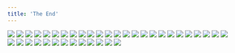 ```yaml
---
title: 'The End'
---
```


![](/images/vampire-story/part-3/vamp68.jpg)
![](/images/vampire-story/part-3/vamp69.jpg)
![](/images/vampire-story/part-3/vamp70.jpg)
![](/images/vampire-story/part-3/vamp71.jpg)
![](/images/vampire-story/part-3/vamp72.jpg)
![](/images/vampire-story/part-3/vamp73.jpg)
![](/images/vampire-story/part-3/vamp74.jpg)
![](/images/vampire-story/part-3/vamp75.jpg)
![](/images/vampire-story/part-3/vamp76.jpg)
![](/images/vampire-story/part-3/vamp77.jpg)
![](/images/vampire-story/part-3/vamp78.jpg)
![](/images/vampire-story/part-3/vamp79.jpg)
![](/images/vampire-story/part-3/vamp80.jpg)
![](/images/vampire-story/part-3/vamp81.jpg)
![](/images/vampire-story/part-3/vamp82.jpg)
![](/images/vampire-story/part-3/vamp83.jpg)
![](/images/vampire-story/part-3/vamp84.jpg)
![](/images/vampire-story/part-3/vamp85.jpg)
![](/images/vampire-story/part-3/vamp86.jpg)
![](/images/vampire-story/part-3/vamp87.jpg)
![](/images/vampire-story/part-3/vamp88.jpg)
![](/images/vampire-story/part-3/vamp89.jpg)
![](/images/vampire-story/part-3/vamp90.jpg)
![](/images/vampire-story/part-3/vamp91.jpg)
![](/images/vampire-story/part-3/vamp92.jpg)
![](/images/vampire-story/part-3/vamp93.jpg)
![](/images/vampire-story/part-3/vamp94.jpg)
![](/images/vampire-story/part-3/vamp95.jpg)
![](/images/vampire-story/part-3/vamp96.jpg)
![](/images/vampire-story/part-3/vamp97.jpg)
![](/images/vampire-story/part-3/vamp98.jpg)
![](/images/vampire-story/part-3/vamp99.jpg)
![](/images/vampire-story/part-3/vamp100.jpg)
![](/images/vampire-story/part-3/vamp101.jpg)
![](/images/vampire-story/part-3/vamp102.jpg)
![](/images/vampire-story/part-3/vamp103.jpg)
![](/images/vampire-story/part-3/vamp104.jpg)
![](/images/vampire-story/part-3/vamp105.jpg)
